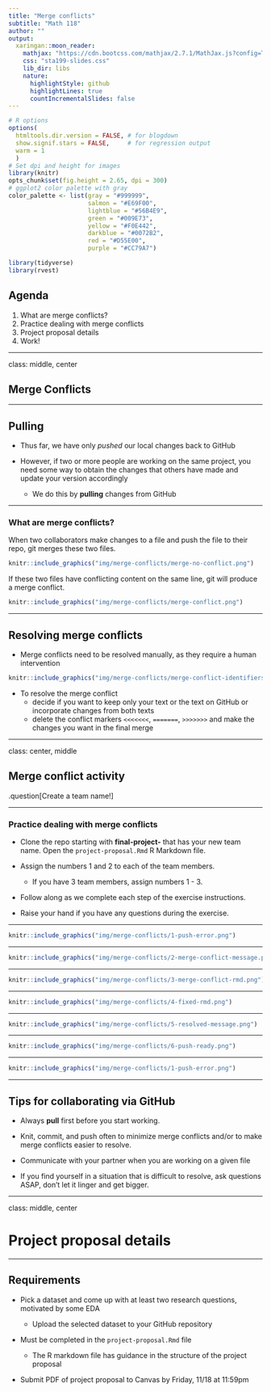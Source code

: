 ```yaml
---
title: "Merge conflicts" 
subtitle: "Math 118"
author: ""
output:
  xaringan::moon_reader:
    mathjax: "https://cdn.bootcss.com/mathjax/2.7.1/MathJax.js?config=TeX-MML-AM_HTMLorMML"
    css: "sta199-slides.css"
    lib_dir: libs
    nature:
      highlightStyle: github
      highlightLines: true
      countIncrementalSlides: false
---
```


```r
# R options
options(
  htmltools.dir.version = FALSE, # for blogdown
  show.signif.stars = FALSE,     # for regression output
  warm = 1
  )
# Set dpi and height for images
library(knitr)
opts_chunk$set(fig.height = 2.65, dpi = 300) 
# ggplot2 color palette with gray
color_palette <- list(gray = "#999999", 
                      salmon = "#E69F00", 
                      lightblue = "#56B4E9", 
                      green = "#009E73", 
                      yellow = "#F0E442", 
                      darkblue = "#0072B2", 
                      red = "#D55E00", 
                      purple = "#CC79A7")

```

```r
library(tidyverse)
library(rvest)
```

## Agenda

1. What are merge conflicts?
2. Practice dealing with merge conflicts
3. Project proposal details
5. Work!


---

class: middle, center

## Merge Conflicts
 
---

## Pulling

- Thus far, we have only *pushed* our local changes back to GitHub 

- However, if two or more people are working on the same project, you need some way to obtain the changes that others have made and update your version accordingly

  - We do this by **pulling** changes from GitHub

---

### What are merge conflicts?

When two collaborators make changes to a file and push the file to their repo, 
git merges these two files.

```r
knitr::include_graphics("img/merge-conflicts/merge-no-conflict.png")
```

If these two files have conflicting content on the same line, git will produce a <font class="vocab">merge conflict</font>.

```r
knitr::include_graphics("img/merge-conflicts/merge-conflict.png")
```


---

## Resolving merge conflicts

- Merge conflicts need to be resolved manually, as they require a human intervention

```r
knitr::include_graphics("img/merge-conflicts/merge-conflict-identifiers.png")
```

- To resolve the merge conflict
  - decide if you want to keep only your text or the text on GitHub or 
  incorporate changes from both texts
  - delete the conflict markers `<<<<<<<`, `=======`, `>>>>>>>` and make the 
  changes you want in the final merge

---

class: center, middle

## Merge conflict activity

.question[Create a team name!]

---

### Practice dealing with merge conflicts

- Clone the repo starting with **final-project-** that has your new team name.
Open the `project-proposal.Rmd` R Markdown file.

- Assign the numbers 1 and 2 to each of the team members.
    - If you have 3 team members, assign numbers 1 - 3.

- Follow along as we complete each step of the exercise instructions.

-  Raise your hand if you have any questions during the exercise. 




---

```r
knitr::include_graphics("img/merge-conflicts/1-push-error.png")
```

---

```r
knitr::include_graphics("img/merge-conflicts/2-merge-conflict-message.png")
```

---

```r
knitr::include_graphics("img/merge-conflicts/3-merge-conflict-rmd.png")
```

---

```r
knitr::include_graphics("img/merge-conflicts/4-fixed-rmd.png")
```

---

```r
knitr::include_graphics("img/merge-conflicts/5-resolved-message.png")
```

---

```r
knitr::include_graphics("img/merge-conflicts/6-push-ready.png")
```

---

```r
knitr::include_graphics("img/merge-conflicts/1-push-error.png")
```

---

## Tips for collaborating via GitHub

- Always **pull** first before you start working.

- Knit, commit, and push often to minimize merge conflicts and/or to make merge conflicts easier to resolve.

- Communicate with your partner when you are working on a given file

- If you find yourself in a situation that is difficult to resolve, ask questions ASAP, don't let it linger and get bigger.

---

class: middle, center

# Project proposal details


---

## Requirements

- Pick a dataset and come up with at least two research questions, motivated by some EDA

  - Upload the selected dataset to your GitHub repository

- Must be completed in the `project-proposal.Rmd` file

  - The R markdown file has guidance in the structure of the project proposal

- Submit PDF of project proposal to Canvas by Friday, 11/18 at 11:59pm




